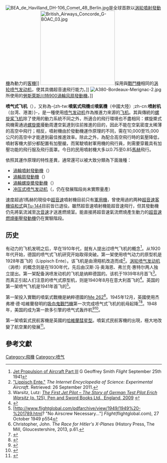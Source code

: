 {{noteTA|G1=Aero
|1 = zh-cn:喷气式飞机; zh-tw:噴射機; zh-hk:噴射機;
|2 = zh-cn:喷气发动机; zh-tw:噴射發動機;
|3 = zh-cn:喷气; zh-tw:噴射; zh-hk:噴射;
}}
{{Redirect|噴氣機}}
[[Image:BEA_de_Havilland_DH-106_Comet_4B_Berlin.jpg|thumb]]是全球首款以[[涡轮噴射發動機|涡轮噴射發動機]]為動力的[[客機|客機]]]]
[[File:British_Airways_Concorde_G-BOAC_03.jpg|240px]]採用與[[戰鬥機|戰鬥機]]相同的[[涡轮喷气发动机|涡轮喷气发动机]]，使其具備超音速飛行能力。]]
[[File:A380-Bordeaux-Merignac-2.jpg|thumb]]所使用的[[勞斯萊斯川特900|勞斯萊斯川特900]][[渦輪风扇發動機|渦輪风扇發動機]]。]]

'''喷气式飞机'''（{{lang|en|Jet aircraft}}），又称為-{zh-tw:'''噴氣式飛機'''或'''噴氣機'''（中國大陸）;zh-cn:'''喷射机'''（台湾、港澳）}-，是一種使用[[喷气发动机|喷气发动机]]作為推進力來源的[[飞机|飞机]]。其與傳統的[[螺旋桨飞机|螺旋桨飞机]]除了使用的動力系統不同之外，所適合的飛行環境也不盡相同：螺旋槳式飛機需通過[[螺旋槳|螺旋槳]]擾動周遭空氣達到往前推進的目的，因此不能在空氣密度太稀薄的高空中飛行；相反，噴射機由於發動機運作原理的不同，需在10,000至15,000公尺的高空中才能達到最佳推進效率。除此之外，為配合高空飛行時的氣壓降低，噴射客機大部分都配置有加壓艙，而駕駛噴射軍用機的飛行員，則需要穿戴具有加壓功能的飛行服及飛行面罩。今日的民用噴射機大多以0.75至0.85[[馬赫|馬赫]]飛行。

依照其運作原理的特性差異，通常還可以被大致分類為下面幾種：
* [[渦輪噴射發動機|渦輪噴射發動機]]（{{lang|en|Turbojet Engine}}）
* [[渦輪扇發動機|渦輪扇發動機]]（{{lang|en|Turbofan Engine}}）
* [[渦輪螺旋槳發動機|渦輪螺旋槳發動機]]（{{lang|en|Turboprop}}）
* [[冲压式喷气发动机|冲压式喷气发动机]]（{{lang|en|Ramjet Engine}}，仍在發展階段尚未實際量產）

速度超過1馬赫的現役中[[超音速|超音速]]噴射機目前只有[[軍用航空器|軍用機]]，曾使用過的两种[[超音速客機|超音速客機]][[協和式客機|協和式]]與[[Tu-144|Tu-144]]目前皆已退役。雖然超音速噴射機能超音速飛行，但其發動機仍先將氣流減至[[次音速|次音速]]才送進燃燒室。能直接將超音速氣流燃燒產生動力的[[超音速燃燒衝壓發動機|超音速燃燒衝壓發動機]]仍在實驗階段。

==历史==
有动力的飞机发明之后，早在1910年代，就有人提出过喷气飞机的概念<ref>[http://www.flightglobal.com/pdfarchive/view/1941/1941%20-%202221.html Jet Propulsion of Aircraft Part III] {{Wayback|url=http://www.flightglobal.com/pdfarchive/view/1941/1941%20-%202221.html |date=20121105190203 }} G Geoffrey Smith ''Flight'' September 25th 1941</ref>。从1920年代开始，德国的喷气式飞机研究开始取得突破。第一架使用喷气动力的原型机是1928年首飞的{{link-en|利佩什·恩特|Lippisch Ente}}（Lippisch Ente）。该飞机是由滑翔机改造而成<ref>[http://www.daviddarling.info/encyclopedia/L/Lippisch_Ente.htm "Lippisch Ente."] {{Wayback|url=http://www.daviddarling.info/encyclopedia/L/Lippisch_Ente.htm |date=20200413203215 }} ''The Internet Encyclopedia of Science: Experimental Aircraft.'' Retrieved: 26 September 2011.</ref>。[[涡轮喷气发动机|涡轮喷气发动机]]（涡喷）的概念则是在1930年代，先后由汉斯·冯·奥海恩、弗兰克·惠特尔两人独立提出。第一架配备涡喷发动机的飞机是纳粹德国的{{link-en|亨客尔He178|Heinkel_He_178}}。该机于1939年8月首飞<ref>Warsitz, Lutz: [http://www.pen-and-sword.co.uk/?product_id=1762 ''The First Jet Pilot – The Story of German Test Pilot Erich Warsitz'' (p. 125), Pen and Sword Books Ltd., England, 2009] {{Wayback|url=http://www.pen-and-sword.co.uk/?product_id=1762 |date=20100603014802 }}</ref>。而真正引起人们注意的喷气式原型机，则是1940年8月在意大利首飞的{{link-en|卡普罗尼·坎皮尼N.1|Caproni Campini N.1}}<ref>{{cite web|url=http://www.flightglobal.com/pdfarchive/view/1941/1941%20-%201950.html|title=''Flight'' 28 August 1941|author=|date=|website=flightglobal.com|accessdate=6 May 2018|deadurl=no|archiveurl=https://web.archive.org/web/20171020161845/https://www.flightglobal.com/pdfarchive/view/1941/1941%20-%201950.html|archivedate=2017-10-20|df=}}</ref>。英国的第一架喷气飞机是1941年首飞的{{link-en|格洛斯特E.28/39|Gloster E.28/39}}<ref>[http://www.flightglobal.com/pdfarchive/view/1949/1949%20-%201789.html? "No Airscrew Necessary..."] {{Wayback|url=http://www.flightglobal.com/pdfarchive/view/1949/1949%20-%201789.html |date=20121025175115 }} ''Flight''(flightglobal.com), 27 October 1949 p554</ref>。

第一架投入實戰的噴氣式戰機是納粹德國的[[Me_262|Me 262]]<ref>Christopher, John.  ''The Race for Hitler's X-Planes'' (History Press, The Mill, Gloucestershire, 2013, p.61.</ref>。1945年12月，英國使用杰弗裡·德·哈維蘭發明的[[吸血鬼戰鬥機|吸血鬼戰鬥機]]第一次完成喷气式飞机的航母起降<ref>{{Citation | title = First Jet Landing | publisher = United States Navy | journal = Naval Aviation News |date=March 1946 | page = 6}}</ref><ref>{{cite journal |last=Brown |first=Eric |title=Dawn of the Carrier Jet |journal=[[Air_International|Air International]] |date=January 1985 |volume=28 |number=1 |pages=31–37 |issn=0306-5634 |ref=harv}}</ref>。1948年，美国的{{link-en|B-45轰炸机|North American B-45 Tornado}}成为第一款多引擎的喷气式轰炸机<ref>{{cite web|url=http://www.militaryfactory.com/aircraft/detail.asp?aircraft_id=569|title=North American B-45 Tornado Jet-Powered Bomber Aircraft|publisher=|accessdate=2018-07-01|archive-date=2020-11-30|archive-url=https://web.archive.org/web/20201130054407/https://www.militaryfactory.com/aircraft/detail.asp?aircraft_id=569|dead-url=no}}</ref><ref>{{cite web|url=http://www.johnweeks.com/b45/index.html|title=B-45 — The Tornado Survivors|website=www.johnweeks.com|accessdate=2018-07-01|archive-date=2020-09-30|archive-url=https://web.archive.org/web/20200930014628/http://www.johnweeks.com/b45/index.html|dead-url=no}}</ref>。

第一架噴氣式民航客機是英國的[[哈維蘭彗星型|哈維蘭彗星型]]。噴氣式民航客機的出現，極大地改變了航空業的發展<ref>{{cite web|url=http://www.bbc.com/future/story/20170404-the-british-airliner-that-changed-the-world|title=The British airliner that changed the world|publisher=BBC|language=en|accessdate=2018-07-01|archive-date=2020-12-10|archive-url=https://web.archive.org/web/20201210164059/http://www.bbc.com/future/story/20170404-the-british-airliner-that-changed-the-world|dead-url=no}}</ref>。

== 參考文獻 ==
{{reflist}}

{{Authority control}}

[[Category:飛機|Category:飛機]]
[[Category:喷气|Category:喷气]]